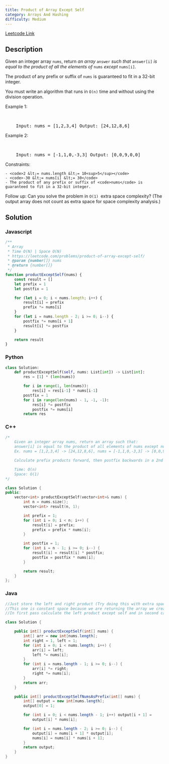 ```yaml
---
title: Product of Array Except Self
category: Arrays And Hashing
difficulty: Medium
---
```


<Callout>

[Leetcode Link](https://leetcode.com/problems/product-of-array-except-self)

</Callout>

## Description

Given an integer array <code>nums</code>, return _an array_ <code>answer</code> _such that_ <code>answer[i]</code> _is equal to the product of all the elements of_ <code>nums</code> _except_ <code>nums[i]</code>.

The product of any prefix or suffix of <code>nums</code> is guaranteed to fit in a 32-bit integer.

You must write an algorithm that runs in <code>O(n)</code> time and without using the division operation.

Example 1:

<br />
<pre className="overflow-x-auto">
	Input: nums = [1,2,3,4] Output: [24,12,8,6]
</pre>

Example 2:

<br />
<pre className="overflow-x-auto">
	Input: nums = [-1,1,0,-3,3] Output: [0,0,9,0,0]
</pre>
Constraints:

    - <code>2 &lt;= nums.length &lt;= 10<sup>5</sup></code>
    - <code>-30 &lt;= nums[i] &lt;= 30</code>
    - The product of any prefix or suffix of <code>nums</code> is guaranteed to fit in a 32-bit integer.

Follow up: Can you solve the problem in <code>O(1) </code>extra space complexity? (The output array does not count as extra space for space complexity analysis.)

## Solution

### Javascript

```javascript
/**
 * Array
 * Time O(N) | Space O(N)
 * https://leetcode.com/problems/product-of-array-except-self/
 * @param {number[]} nums
 * @return {number[]}
 */
function productExceptSelf(nums) {
	const result = []
	let prefix = 1
	let postfix = 1

	for (let i = 0; i < nums.length; i++) {
		result[i] = prefix
		prefix *= nums[i]
	}
	for (let i = nums.length - 2; i >= 0; i--) {
		postfix *= nums[i + 1]
		result[i] *= postfix
	}

	return result
}
```

### Python

```python
class Solution:
    def productExceptSelf(self, nums: List[int]) -> List[int]:
        res = [1] * (len(nums))

        for i in range(1, len(nums)):
            res[i] = res[i-1] * nums[i-1]
        postfix = 1
        for i in range(len(nums) - 1, -1, -1):
            res[i] *= postfix
            postfix *= nums[i]
        return res

```

### C++

```cpp
/*
    Given an integer array nums, return an array such that:
    answer[i] is equal to the product of all elements of nums except nums[i]
    Ex. nums = [1,2,3,4] -> [24,12,8,6], nums = [-1,1,0,-3,3] -> [0,0,9,0,0]

    Calculate prefix products forward, then postfix backwards in a 2nd pass

    Time: O(n)
    Space: O(1)
*/

class Solution {
public:
    vector<int> productExceptSelf(vector<int>& nums) {
        int n = nums.size();
        vector<int> result(n, 1);

        int prefix = 1;
        for (int i = 0; i < n; i++) {
            result[i] = prefix;
            prefix = prefix * nums[i];
        }

        int postfix = 1;
        for (int i = n - 1; i >= 0; i--) {
            result[i] = result[i] * postfix;
            postfix = postfix * nums[i];
        }

        return result;
    }
};

```

### Java

```java
//Just store the left and right product (Try doing this with extra space first)
//This one is constant space because we are returning the array we created
//In first pass calculate the left product except self and in second calculate the right

class Solution {

    public int[] productExceptSelf(int[] nums) {
        int[] arr = new int[nums.length];
        int right = 1, left = 1;
        for (int i = 0; i < nums.length; i++) {
            arr[i] = left;
            left *= nums[i];
        }
        for (int i = nums.length - 1; i >= 0; i--) {
            arr[i] *= right;
            right *= nums[i];
        }
        return arr;
    }

    public int[] productExceptSelfNumsAsPrefix(int[] nums) {
        int[] output = new int[nums.length];
        output[0] = 1;

        for (int i = 0; i < nums.length - 1; i++) output[i + 1] =
            output[i] * nums[i];

        for (int i = nums.length - 2; i >= 0; i--) {
            output[i] = nums[i + 1] * output[i];
            nums[i] = nums[i] * nums[i + 1];
        }
        return output;
    }
}

```
